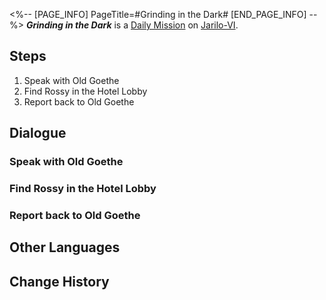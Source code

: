<%-- [PAGE_INFO]
PageTitle=#Grinding in the Dark#
[END_PAGE_INFO] --%>
{{Stub|Dialogue.}}
{{Mission Infobox
|id            = 3011501
|title         = 
|image         = <!--Mission Grinding in the Dark.png-->
|type          = Daily
|event_name    = 
|chapter       = 
|requirements  = 
|summary       = <!--official mission summary from Fate's Atlas-->
|characters    = Bova; Bova & Rossy; Old Goethe; Rossy; Trailblazer
|startLocation = [[Jarilo-VI]] - [[Administrative District]]
|world         = Jarilo-VI
|area          = Administrative District
|prev          = 
|next          = 
|exp           = 
|credits       = 5000
|stellarJade   = 
|other         = {{Card List|}}
}}
'''''Grinding in the Dark''''' is a [[Daily Mission]] on [[Jarilo-VI]].

==Steps==
# Speak with Old Goethe
# Find Rossy in the Hotel Lobby
# Report back to Old Goethe

<!--
==Gameplay Notes==

--><!--
==Trial Character==

-->
==Dialogue==
{{Stub Dialogue}}
===Speak with Old Goethe===
{{Mission Description|type=daily|location=Administrative District|Old Goethe is usually very chatty, and you have never seen him speak so enigmatically before... Your curiosity is totally piqued by this mysterious old man and his secrets when he casually lets slip hints of his connection with a secret society.<br />Complete his assignment and find the truth!}}
{{Dialogue Start}}
:{{tx}}
{{Dialogue End}}

===Find Rossy in the Hotel Lobby===
{{Dialogue Start}}
:{{tx}}
{{Dialogue End}}

===Report back to Old Goethe===
{{Dialogue Start}}
:{{tx}}
{{Dialogue End}}

==Other Languages==
{{Other Languages
|en   = Grinding in the Dark
|zhs  = 躬耕于黑暗
|zht  = 躬耕於黑暗
|ja   = 闇に生きる
|ko   = 우리는 어둠 속에서 움직인다
|es   = Trabajo en las sombras
|fr   = Travailler dans l'ombre
|ru   = Мы действуем во тьме
|th   = ทำงานในความมืด
|vi   = Cày Trong Bóng Tối
|de   = Arbeit im Dunkeln
|id   = Bekerja dalam Kegelapan
|pt   = Grindando na Escuridão
}}

==Change History==
{{Change History|1.0}}
